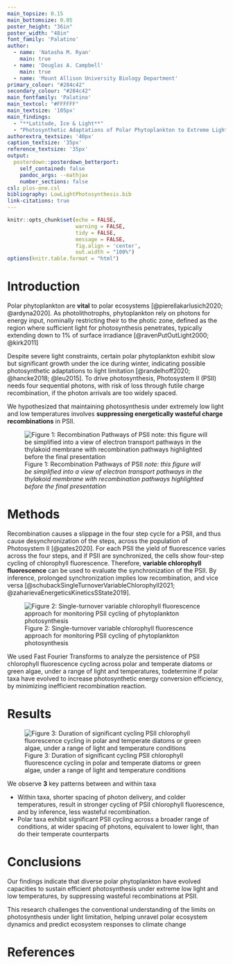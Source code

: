 ```yaml
---
main_topsize: 0.15
main_bottomsize: 0.05
poster_height: "36in"
poster_width: "48in"
font_family: 'Palatino'
author:
  - name: 'Natasha M. Ryan'
    main: true
  - name: 'Douglas A. Campbell'
    main: true
  - name: 'Mount Allison University Biology Department'
primary_colour: "#284c42" 
secondary_colour: "#284c42" 
main_fontfamily: 'Palatino'
main_textcol: "#FFFFFF" 
main_textsize: '105px'
main_findings:
  - "**Latitude, Ice & Light**"
  - "Photosynthetic Adaptations of Polar Phytoplankton to Extreme Light Limitation"
authorextra_textsize: '40px'
caption_textsize: '35px'
reference_textsize: '35px'
output: 
  posterdown::posterdown_betterport:
    self_contained: false
    pandoc_args: --mathjax
    number_sections: false
csl: plos-one.csl
bibliography: LowLightPhotosynthesis.bib
link-citations: true
---
```


```r
knitr::opts_chunk$set(echo = FALSE,
                      warning = FALSE,
                      tidy = FALSE,
                      message = FALSE,
                      fig.align = 'center',
                      out.width = "100%")
options(knitr.table.format = "html") 
```


# Introduction

Polar phytoplankton are **vital** to polar ecosystems [@pierellakarlusich2020; @ardyna2020]. As photolithotrophs, phytoplankton rely on photons for energy input, nominally restricting their to the photic zone, defined as the region where sufficient light for photosynthesis penetrates, typically extending down to 1% of surface irradiance [@ravenPutOutLight2000; @kirk2011]

Despite severe light constraints, certain polar phytoplankton exhibit slow but significant growth under the ice during winter, indicating possible photosynthetic adaptations to light limitation [@randelhoff2020; @hancke2018; @leu2015]. To drive photosynthesis, Photosystem II (PSII) needs four sequential photons, with risk of loss through futile charge recombination, if the photon arrivals are too widely spaced.

We hypothesized that maintaining photosynthesis under extremely low light and low temperatures involves **suppressing energetically wasteful charge recombinations** in PSII.

![Figure 1: Recombination Pathways of PSII *note: this figure will be simplified into a view of electron transport pathways in the thylakoid membrane with recombination pathways highlighted before the final presentation*](figure_recombination.png)

# Methods


Recombination causes a slippage in the four step cycle for a PSII, and thus cause desynchronization of the steps, across the population of Photosystem II [@gates2020].  For each PSII the yield of fluorescence varies across the four steps, and if PSII are synchronized, the cells show four-step cycling of chlorophyll fluorescence. Therefore, **variable chlorophyll fluorescence** can be used to evaluate the synchronization of the PSII.  By inference, prolonged synchronization implies low recombination, and vice versa [@schubackSingleTurnoverVariableChlorophyll2021; @zaharievaEnergeticsKineticsSState2019].  

![Figure 2: Single-turnover variable chlorophyll fluorescence approach for monitoring PSII cycling of phytoplankton photosynthesis](StChlF.png)

We used Fast Fourier Transforms to analyze the persistence of PSII chlorophyll fluorescence cycling across polar and temperate diatoms or green algae,  under a range of light and temperatures, todetermine if polar taxa have evolved to increase photosynthetic energy conversion efficiency, by minimizing inefficient recombination reaction. 

# Results


![Figure 3: Duration of significant cycling PSII chlorophyll fluorescence cycling in polar and temperate diatoms or green algae, under a range of light and temperature conditions](heatmap.png)

We observe **3** key patterns between and within taxa

* Within taxa, shorter spacing of photon delivery, and colder temperatures,  result in stronger cycling of PSII chlorophyll fluorescence, and by inference, less wasteful recombination.
* Polar taxa exhibit significant PSII cycling across a broader range of conditions, at wider spacing of photons, equivalent to lower light, than do their temperate counterparts 

# Conclusions
Our findings indicate that diverse polar phytoplankton have evolved capacities to sustain efficient photosynthesis under extreme low light and low temperatures, by suppressing wasteful recombinations at PSII.

This research challenges the conventional understanding of the limits on photosynthesis under light limitation, helping unravel polar ecosystem dynamics and predict ecosystem responses to climate change

# References

